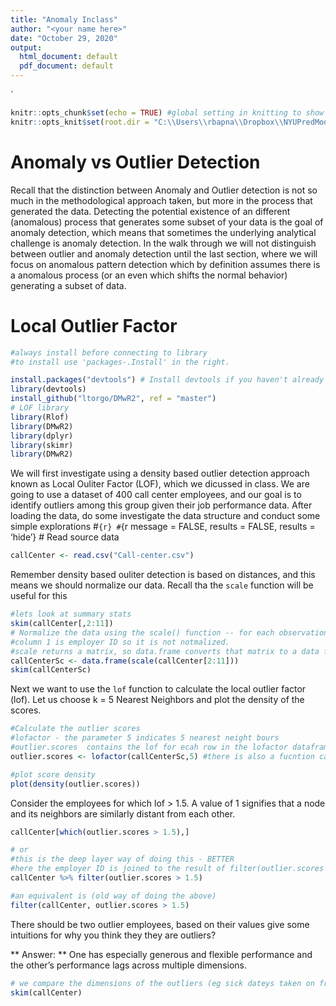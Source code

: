 ```yaml
---
title: "Anomaly Inclass"
author: "<your name here>"
date: "October 29, 2020"
output:
  html_document: default
  pdf_document: default
---
```

`

```r

knitr::opts_chunk$set(echo = TRUE) #global setting in knitting to show code all through the knitting 
knitr::opts_knit$set(root.dir = "C:\\Users\\rbapna\\Dropbox\\NYUPredModelingCourse\\________Fall2025\\labs\\lab3-People Analytics at Call Center")

```



# Anomaly vs Outlier Detection
Recall that the distinction between Anomaly and Outlier detection is not so much in the methodological approach taken, but more in the process that generated the data. Detecting the potential existence of an different (anomalous) process that generates some subset of your data is the goal of anomaly detection, which means that sometimes the underlying analytical challenge is anomaly detection. In the walk through we will not distinguish between outlier and anomaly detection until the last section, where we will focus on anomalous pattern detection which by definition assumes there is a anomalous process (or an even which shifts the normal behavior) generating a subset of data.

# Local Outlier Factor
```r
#always install before connecting to library
#to install use 'packages-.Install' in the right.

install.packages("devtools") # Install devtools if you haven't already
library(devtools)
install_github("ltorgo/DMwR2", ref = "master")
# LOF library
library(Rlof)
library(DMwR2)
library(dplyr)
library(skimr)
library(DMwR2)
```

We will first investigate using a density based outlier detection approach known as Local Ouliter Factor (LOF), which we dicussed in class. We are going to use a dataset of 400 call center employees, and our goal is to identify outliers among this group given their job performance data. After loading the data, do some investigate the data structure and conduct some simple explorations
#```{r}
#```{r message = FALSE, results = FALSE, results = 'hide'}
# Read source data
```r

callCenter <- read.csv("Call-center.csv")

```

Remember density based ouliter detection is based on distances, and this means we should normalize our data. Recall tha the `scale` function will be useful for this
```r
#lets look at summary stats
skim(callCenter[,2:11])
# Normalize the data using the scale() function -- for each observation, this subtracts the column's mean and divides by the column's standard deviation
#column 1 is employer ID so it is not notmalized.
#scale returns a matrix, so data.frame converts that matrix to a data frame, which is stored in callCenterSc
callCenterSc <- data.frame(scale(callCenter[2:11]))
skim(callCenterSc)
```

Next we want to use the `lof` function to calculate the local outlier factor (lof). Let us choose k = 5 Nearest Neighbors and plot the density of the scores.
```r
#Calculate the outlier scores
#lofactor - the parameter 5 indicates 5 nearest neight bours
#outlier.scores  contains the lof for ecah row in the lofactor dataframe
outlier.scores <- lofactor(callCenterSc,5) #there is also a fucntion called lof() from the Rlof library. 

#plot score density
plot(density(outlier.scores))
```


Consider the employees for which lof > 1.5. A value of 1 signifies that a node and its neighbors are similarly distant from each other. 
```r
callCenter[which(outlier.scores > 1.5),]

# or
#this is the deep layer way of doing this - BETTER
#here the employer ID is joined to the result of filter(outlier.scores > 1.5) 
callCenter %>% filter(outlier.scores > 1.5)

#an equivalent is (old way of doing the above)
filter(callCenter, outlier.scores > 1.5)
```

There should be two outlier employees, based on their values give some intuitions for why you think they they are outliers?

** Answer: ** One has especially generous and flexible performance and the other's performance lags across multiple dimensions.

```r

# we compare the dimensions of the outliers (eg sick dateys taken on fridays, emp dev hours etc) to the averages from teh command below
skim(callCenter)
```